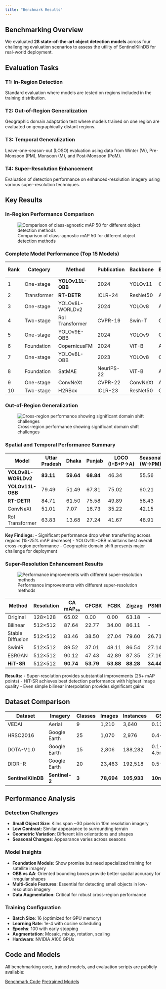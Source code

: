 ```yaml
---
title: "Benchmark Results"
---
```


::: {.container}

## Benchmarking Overview

We evaluated **28 state-of-the-art object detection models** across four challenging evaluation scenarios to assess the utility of SentinelKilnDB for real-world deployment.

## Evaluation Tasks

### T1: In-Region Detection
Standard evaluation where models are tested on regions included in the training distribution.

### T2: Out-of-Region Generalization  
Geographic domain adaptation test where models trained on one region are evaluated on geographically distant regions.

### T3: Temporal Generalization
Leave-one-season-out (LOSO) evaluation using data from Winter (W), Pre-Monsoon (PM), Monsoon (M), and Post-Monsoon (PoM).

### T4: Super-Resolution Enhancement
Evaluation of detection performance on enhanced-resolution imagery using various super-resolution techniques.

## Key Results

### In-Region Performance Comparison

![Comparison of class-agnostic mAP 50 for different object detection methods](figures/method_vs_ca_map50.png)

### Complete Model Performance (Top 15 Models)

::: {.table-container}
| Rank | Category | Method | Publication | Backbone | BBox | CA mAP₅₀ | CFCBK | FCBK | Zigzag |
|------|----------|--------|-------------|----------|------|----------|-------|------|--------|
| 1 | One-stage | **YOLOv11L-OBB** | 2024 | YOLOv11 | OBB | **84.94** | **79.87** | **65.95** | **59.83** |
| 2 | Transformer | **RT-DETR** | ICLR-24 | ResNet50 | AA | **84.71** | **69.97** | **62.81** | **47.77** |
| 3 | One-stage | YOLOv8L-WORLDv2 | 2024 | YOLOv8 | AA | 83.11 | 66.75 | 62.85 | 50.52 |
| 4 | Two-stage | RoI Transformer | CVPR-19 | Swin-T | OBB | 70.74 | 40.45 | 51.84 | 55.23 |
| 5 | One-stage | YOLOv9E-OBB | 2024 | YOLOv9 | OBB | 67.03 | 30.27 | 48.55 | 52.27 |
| 6 | Foundation | CopernicusFM | 2024 | ViT-B | AA | 62.48 | 35.62 | 45.83 | 48.99 |
| 7 | One-stage | YOLOv8L-OBB | 2023 | YOLOv8 | OBB | 60.15 | 32.11 | 42.98 | 45.36 |
| 8 | Foundation | SatMAE | NeurIPS-22 | ViT-B | AA | 58.77 | 28.94 | 41.22 | 44.15 |
| 9 | One-stage | ConvNeXt | CVPR-22 | ConvNeXt | AA | 51.01 | 8.79 | 37.00 | 16.88 |
| 10 | Two-stage | H2RBox | ICLR-23 | ResNet50 | OBB | 45.91 | 23.81 | 28.85 | 30.81 |
:::

### Out-of-Region Generalization

![Cross-region performance showing significant domain shift challenges](figures/model_vs_region_map50.png)

### Spatial and Temporal Performance Summary

::: {.table-container}
| Model | Uttar Pradesh | Dhaka | Punjab | LOCO (I+B+P→A) | Seasonal (W→PM) |
|-------|---------------|-------|--------|-----------------|------------------|
| **YOLOv8L-WORLDv2** | **83.11** | **59.64** | **68.84** | 46.34 | 55.56 |
| **YOLOv11L-OBB** | 79.49 | 51.49 | 67.81 | 75.02 | 60.21 |
| **RT-DETR** | 84.71 | 61.50 | 75.58 | 49.89 | 58.43 |
| ConvNeXt | 51.01 | 7.07 | 16.73 | 35.22 | 42.15 |
| RoI Transformer | 63.83 | 13.68 | 27.24 | 41.67 | 48.91 |
:::

**Key Findings:**
- Significant performance drop when transferring across regions (15-25% mAP decrease)
- YOLOv11L-OBB maintains best overall cross-region performance
- Geographic domain shift presents major challenge for deployment

### Super-Resolution Enhancement Results

![Performance improvements with different super-resolution methods](figures/methods_ca_map_hatched.png)

::: {.table-container}
| Method | Resolution | CA mAP₅₀ | CFCBK | FCBK | Zigzag | PSNR | SSIM |
|--------|------------|----------|-------|------|--------|------|------|
| Original | 128×128 | 65.02 | 0.00 | 0.00 | 63.18 | - | - |
| Bilinear | 512×512 | 87.64 | 22.77 | 34.00 | 86.11 | - | - |
| Stable Diffusion | 512×512 | 83.46 | 38.50 | 27.04 | 79.60 | 26.71 | 0.6785 |
| SwinIR | 512×512 | 89.52 | 37.01 | 48.11 | 86.54 | 27.14 | 0.7780 |
| ESRGAN | 512×512 | 90.12 | 47.43 | 42.89 | 87.35 | 27.16 | 0.5678 |
| **HiT-SR** | 512×512 | **90.74** | **53.79** | **53.88** | **88.28** | **34.44** | **0.9168** |
:::

**Results:**
- Super-resolution provides substantial improvements (25+ mAP points)
- HiT-SR achieves best detection performance with highest image quality
- Even simple bilinear interpolation provides significant gains

## Dataset Comparison

::: {.table-container}
| Dataset | Imagery | Classes | Images | Instances | GSD | Public |
|---------|---------|---------|---------|-----------|-----|---------|
| VEDAI | Aerial | 9 | 1,210 | 3,640 | 0.125m | ✅ |
| HRSC2016 | Google Earth | 25 | 1,070 | 2,976 | 0.4-2m | ✅ |
| DOTA-V1.0 | Google Earth | 15 | 2,806 | 188,282 | 0.1-4.5m | ✅ |
| DIOR-R | Google Earth | 20 | 23,463 | 192,518 | 0.5-1m | ✅ |
| **SentinelKilnDB** | **Sentinel-2** | **3** | **78,694** | **105,933** | **10m** | **✅** |
:::

## Performance Analysis

### Detection Challenges
- **Small Object Size**: Kilns span ~30 pixels in 10m resolution imagery
- **Low Contrast**: Similar appearance to surrounding terrain  
- **Geometric Variation**: Different kiln orientations and shapes
- **Seasonal Changes**: Appearance varies across seasons

### Model Insights
- **Foundation Models**: Show promise but need specialized training for satellite imagery
- **OBB vs AA**: Oriented bounding boxes provide better spatial accuracy for irregular shapes
- **Multi-Scale Features**: Essential for detecting small objects in low-resolution imagery
- **Data Augmentation**: Critical for robust cross-region performance

### Training Configuration
- **Batch Size**: 16 (optimized for GPU memory)
- **Learning Rate**: 1e-4 with cosine scheduling
- **Epochs**: 100 with early stopping
- **Augmentation**: Mosaic, mixup, rotation, scaling
- **Hardware**: NVIDIA A100 GPUs

## Code and Models

All benchmarking code, trained models, and evaluation scripts are publicly available:

::: {.btn-group}
[Benchmark Code](https://github.com/rishabh-mondal/NeurIPS_2025){.btn}
[Pretrained Models](https://github.com/rishabh-mondal/NeurIPS_2025/releases){.btn}
:::

:::